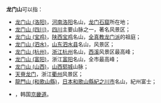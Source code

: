 '''龙门山'''可以指：

*[[龙门山_(洛阳)|龙门山 (洛阳)]]，[[河南|河南]][[洛阳|洛阳]]名山，[[龙门石窟|龙门石窟]]所在地；
*[[龙门山_(四川)|龙门山 (四川)]]，[[四川|四川]]主要山脉之一，著名风景区；
*[[龙门山_(宝鸡)|龙门山 (宝鸡)]]，[[陕西|陕西]][[宝鸡|宝鸡]]名山，[[全真教|全真教]][[龙门派|龙门派]]的祖庭；
*[[龙门山_(泗水)|龙门山 (泗水)]]，[[山东|山东]][[泗水县|泗水县]]名山，风景区；
*[[龙门山_(杭州)|龙门山 (杭州)]]，[[浙江|浙江]][[杭州|杭州]]名山，[[西溪|西溪]]风景区最高峰；
*[[龙门山_(富阳)|龙门山 (富阳)]]，浙江[[富阳|富阳]]名山，全市最高峰；
*[[龙门山_(山西)|龙门山 (山西)]]，[[山西|山西]][[郓城|郓城]]山脉；
*[[天脊龙门|天脊龙门]]，浙江[[衢州|衢州]]风景区；
*[[龍門山_(和歌山縣)|龍門山 (和歌山縣)]]，[[日本|日本]][[和歌山縣|和歌山縣]][[紀之川市|紀之川市]]名山，紀州富士；
*{{le|龙门山 (韩国)|Yongmunsan (Gyeonggi)}}，韩国[[京畿道|京畿道]]。

{{disambig|Cat=三字中国地名消歧义}}
